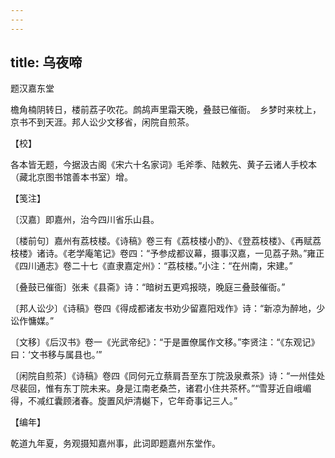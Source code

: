 ```yaml
---
---
---
```

title: 乌夜啼
---



题汉嘉东堂





檐角楠阴转日，楼前荔子吹花。鹧鸪声里霜天晚，叠鼓已催衙。　乡梦时来枕上，京书不到天涯。邦人讼少文移省，闲院自煎茶。

【校】

各本皆无题，今据汲古阁《宋六十名家词》毛斧季、陆敕先、黄子云诸人手校本（藏北京图书馆善本书室）增。

【笺注】

〔汉嘉〕即嘉州，治今四川省乐山县。

〔楼前句〕嘉州有荔枝楼。《诗稿》卷三有《荔枝楼小酌》、《登荔枝楼》、《再赋荔枝楼》诸诗。《老学庵笔记》卷四：“予参成都议幕，摄事汉嘉，一见荔子熟。”雍正《四川通志》卷二十七《直隶嘉定州》：“荔枝楼。”小注：“在州南，宋建。”

〔叠鼓已催衙〕张耒《县斋》诗：“暗树五更鸡报晓，晚庭三叠鼓催衙。”

〔邦人讼少〕《诗稿》卷四《得成都诸友书劝少留嘉阳戏作》诗：“新凉为醉地，少讼作慵媒。”

〔文移〕《后汉书》卷一《光武帝纪》：“于是置僚属作文移。”李贤注：“《东观记》曰：‘文书移与属县也。’”

〔闲院自煎茶〕《诗稿》卷四《同何元立蔡肩吾至东丁院汲泉煮茶》诗：“一州佳处尽裴回，惟有东丁院未来。身是江南老桑苎，诸君小住共茶杯。”“雪芽近自峨嵋得，不减红囊顾渚春。旋置风炉清樾下，它年奇事记三人。”

【编年】

乾道九年夏，务观摄知嘉州事，此词即题嘉州东堂作。